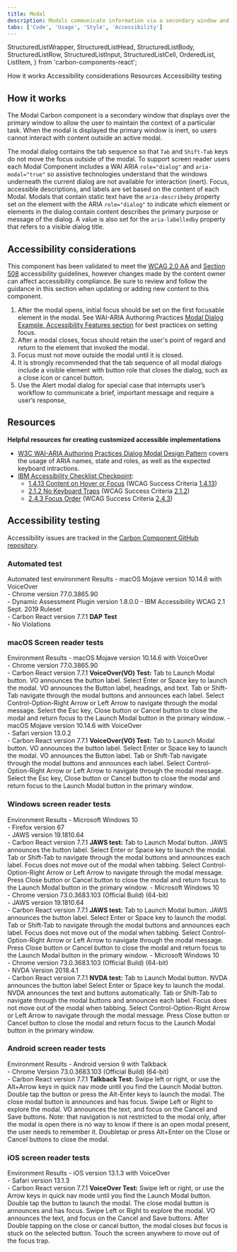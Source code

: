 ```yaml
---
title: Modal
description: Modals communicate information via a secondary window and allow the user to maintain the context of a particular task. Modals interrupt user workflow by design.
tabs: ['Code', 'Usage', 'Style', 'Accessibility']
---
```


  StructuredListWrapper,
  StructuredListHead,
  StructuredListBody,
  StructuredListRow,
  StructuredListInput,
  StructuredListCell,
  OrderedList,
  ListItem,
} from 'carbon-components-react';

<AnchorLinks>
  <AnchorLink>How it works</AnchorLink>
  <AnchorLink>Accessibility considerations</AnchorLink>
  <AnchorLink>Resources</AnchorLink>
  <AnchorLink>Accessibility testing</AnchorLink>
</AnchorLinks>

## How it works

The Modal Carbon component is a secondary window that displays over the primary window to allow the user to maintain the context of a particular task. When the modal is displayed the primary window is inert, so users cannot interact with content outside an active modal.

The modal dialog contains the tab sequence so that `Tab` and `Shift-Tab` keys do not move the focus outside of the modal. To support screen reader users each Modal Component includes a WAI ARIA `role="dialog"` and `aria-modal="true"` so assistive technologies understand that the windows underneath the current dialog are not available for interaction (inert). Focus, accessible descriptions, and labels are set based on the content of each Modal. Modals that contain static text have the `aria-describeby` property set on the element with the ARIA `role="dialog"` to indicate which element or elements in the dialog contain content describes the primary purpose or message of the dialog. A value is also set for the `aria-labelledby` property that refers to a visible dialog title.

## Accessibility considerations

This component has been validated to meet the [WCAG 2.0 AA](https://www.w3.org/TR/WCAG20/) and [Section 508](http://www.section508.gov/) accessibility guidelines, however changes made by the content owner can affect accessibility compliance. Be sure to review and follow the guidance in this section when updating or adding new content to this component.

1. After the modal opens, initial focus should be set on the first focusable element in the modal. See WAI-ARIA Authoring Practices [Modal Dialog Example, Accessibility Features section](https://www.w3.org/TR/wai-aria-practices-1.1/examples/dialog-modal/dialog.html) for best practices on setting focus.
2. After a modal closes, focus should retain the user's point of regard and return to the element that invoked the modal.
3. Focus must not move outside the modal until it is closed.
4. It is strongly recommended that the tab sequence of all modal dialogs include a visible element with button role that closes the dialog, such as a close icon or cancel button.
5. Use the Alert modal dialog for special case that interrupts user’s workflow to communicate a brief, important message and require a user’s response,

## Resources

**Helpful resources for creating customized accessible implementations**

- [W3C WAI-ARIA Authoring Practices Dialog Modal Design Pattern](https://www.w3.org/TR/wai-aria-practices-1.1/#dialog_modal) covers the usage of ARIA names, state and roles, as well as the expected keyboard intractions.
- [IBM Accessibility Checklist Checkpoint](https://www.ibm.com/able/guidelines/ci162/accessibility_checklist.html):
  - [1.4.13 Content on Hover or Focus](https://www.ibm.com/able/guidelines/ci162/no_keyboard_trap.html) (WCAG Success Criteria [1.4.13](https://www.w3.org/WAI/WCAG21/Understanding/content-on-hover-or-focus.html))
  - [2.1.2 No Keyboard Traps](https://www.ibm.com/able/guidelines/ci162/no_keyboard_trap.html) (WCAG Success Criteria [2.1.2](https://www.w3.org/TR/UNDERSTANDING-WCAG20/keyboard-operation-trapping.html))
  - [2.4.3 Focus Order](https://www.ibm.com/able/guidelines/ci162/link_purpose.html) (WCAG Success Criteria [2.4.3](https://www.w3.org/WAI/WCAG21/Understanding/focus-order))

## Accessibility testing

Accessibility issues are tracked in the [Carbon Component GitHub repository](https://github.com/carbon-design-system/carbon/milestones).

### Automated test

<Row>
  <Column noGutterSm>
    <StructuredListWrapper>
      <StructuredListHead>
        <StructuredListRow head>
          <StructuredListCell head>
            Automated test environment
          </StructuredListCell>
          <StructuredListCell head>Results</StructuredListCell>
        </StructuredListRow>
      </StructuredListHead>
      <StructuredListBody>
        <StructuredListRow>
          <StructuredListCell>
            - macOS Mojave version 10.14.6 with VoiceOver
            <br />
            - Chrome version 77.0.3865.90
            <br />
            - Dynamic Assessment Plugin version 1.8.0.0 - IBM Accessibility WCAG
            2.1 Sept. 2019 Ruleset
            <br />- Carbon React version 7.7.1
          </StructuredListCell>
          <StructuredListCell>
            <strong>DAP Test</strong>
            <br />- No Violations
          </StructuredListCell>
        </StructuredListRow>
      </StructuredListBody>
    </StructuredListWrapper>
  </Column>
</Row>

### macOS Screen reader tests

<Row>
  <Column noGutterSm>
    <StructuredListWrapper>
      <StructuredListHead>
        <StructuredListRow head>
          <StructuredListCell head>Environment </StructuredListCell>
          <StructuredListCell head>Results</StructuredListCell>
        </StructuredListRow>
      </StructuredListHead>
      <StructuredListBody>
        <StructuredListRow>
          <StructuredListCell>
            - macOS Mojave version 10.14.6 with VoiceOver
            <br />
            - Chrome version 77.0.3865.90
            <br />- Carbon React version 7.7.1
          </StructuredListCell>
          <StructuredListCell>
            <strong>VoiceOver(VO) Test:</strong>
            <OrderedList>
              <ListItem>
                Tab to Launch Modal button. VO announces the button label.
              </ListItem>
              <ListItem>
                Select Enter or Space key to launch the modal. VO announces the
                Button label, headings, and text.
              </ListItem>
              <ListItem>
                Tab or Shift-Tab navigate through the modal buttons and
                announces each label.
              </ListItem>
              <ListItem>
                Select Control-Option-Right Arrow or Left Arrow to navigate
                through the modal message.
              </ListItem>
              <ListItem>
                Select the Esc key, Close button or Cancel button to close the
                modal and return focus to the Launch Modal button in the primary
                window.
              </ListItem>
            </OrderedList>
          </StructuredListCell>
        </StructuredListRow>
        <StructuredListRow>
          <StructuredListCell>
            - macOS Mojave version 10.14.6 with VoiceOver
            <br />
            - Safari version 13.0.2
            <br />- Carbon React version 7.7.1
          </StructuredListCell>
          <StructuredListCell>
            <strong>VoiceOver(VO) Test:</strong>
            <OrderedList>
              <ListItem>
                Tab to Launch Modal button. VO announces the button label.
              </ListItem>
              <ListItem>
                Select Enter or Space key to launch the modal. VO announces the
                Button label.
              </ListItem>
              <ListItem>
                Tab or Shift-Tab navigate through the modal buttons and
                announces each label.
              </ListItem>
              <ListItem>
                Select Control-Option-Right Arrow or Left Arrow to navigate
                through the modal message.
              </ListItem>
              <ListItem>
                Select the Esc key, Close button or Cancel button to close the
                modal and return focus to the Launch Modal button in the primary
                window.
              </ListItem>
            </OrderedList>
          </StructuredListCell>
        </StructuredListRow>
      </StructuredListBody>
    </StructuredListWrapper>
  </Column>
</Row>

### Windows screen reader tests

<Row>
  <Column noGutterSm>
    <StructuredListWrapper>
      <StructuredListHead>
        <StructuredListRow head>
          <StructuredListCell head>Environment</StructuredListCell>
          <StructuredListCell head>Results</StructuredListCell>
        </StructuredListRow>
      </StructuredListHead>
      <StructuredListBody>
        <StructuredListRow>
          <StructuredListCell>
            - Microsoft Windows 10
            <br />
            - Firefox version 67
            <br />
            - JAWS version 19.1810.64
            <br />- Carbon React version 7.7.1
          </StructuredListCell>
          <StructuredListCell>
            <strong>JAWS test:</strong>
            <OrderedList>
              <ListItem>
                Tab to Launch Modal button. JAWS announces the button label.
              </ListItem>
              <ListItem>
                Select Enter or Space key to launch the modal.
              </ListItem>
              <ListItem>
                Tab or Shift-Tab to navigate through the modal buttons and
                announces each label. Focus does not move out of the modal when
                tabbing.
              </ListItem>
              <ListItem>
                Select Control-Option-Right Arrow or Left Arrow to navigate
                through the modal message.
              </ListItem>
              <ListItem>
                Press Close button or Cancel button to close the modal and
                return focus to the Launch Modal button in the primary window.
              </ListItem>
            </OrderedList>
          </StructuredListCell>
        </StructuredListRow>
        <StructuredListRow>
          <StructuredListCell>
            - Microsoft Windows 10
            <br />
            - Chrome version 73.0.3683.103 (Official Build) (64-bit)
            <br />
            - JAWS version 19.1810.64
            <br />- Carbon React version 7.7.1
          </StructuredListCell>
          <StructuredListCell>
            <strong>JAWS test:</strong>
            <OrderedList>
              <ListItem>
                Tab to Launch Modal button. JAWS announces the button label.
              </ListItem>
              <ListItem>
                Select Enter or Space key to launch the modal.
              </ListItem>
              <ListItem>
                Tab or Shift-Tab to navigate through the modal buttons and
                announces each label. Focus does not move out of the modal when
                tabbing.
              </ListItem>
              <ListItem>
                Select Control-Option-Right Arrow or Left Arrow to navigate
                through the modal message.
              </ListItem>
              <ListItem>
                Press Close button or Cancel button to close the modal and
                return focus to the Launch Modal button in the primary window.
              </ListItem>
            </OrderedList>
          </StructuredListCell>
        </StructuredListRow>
        <StructuredListRow>
          <StructuredListCell>
            - Microsoft Windows 10
            <br />
            - Chrome version 73.0.3683.103 (Official Build) (64-bit)
            <br />
            - NVDA Version 2018.4.1
            <br />- Carbon React version 7.7.1
          </StructuredListCell>
          <StructuredListCell>
            <strong>NVDA test:</strong>
            <OrderedList>
              <ListItem>
                Tab to Launch Modal button. NVDA announces the button label
              </ListItem>
              <ListItem>
                Select Enter or Space key to launch the modal. NVDA announces
                the text and buttons automatically.
              </ListItem>
              <ListItem>
                Tab or Shift-Tab to navigate through the modal buttons and
                announces each label. Focus does not move out of the modal when
                tabbing.
              </ListItem>
              <ListItem>
                Select Control-Option-Right Arrow or Left Arrow to navigate
                through the modal message.
              </ListItem>
              <ListItem>
                Press Close button or Cancel button to close the modal and
                return focus to the Launch Modal button in the primary window.
              </ListItem>
            </OrderedList>
          </StructuredListCell>
        </StructuredListRow>
      </StructuredListBody>
    </StructuredListWrapper>
  </Column>
</Row>

### Android screen reader tests

<Row>
  <Column noGutterSm>
    <StructuredListWrapper>
      <StructuredListRow head>
        <StructuredListCell head>Environment </StructuredListCell>
        <StructuredListCell head>Results</StructuredListCell>
      </StructuredListRow>
      <StructuredListBody>
        <StructuredListRow>
          <StructuredListCell>
            - Android version 9 with Talkback
            <br />
            - Chrome Version 73.0.3683.103 (Official Build) (64-bit)
            <br />- Carbon React version 7.7.1
          </StructuredListCell>
          <StructuredListCell>
            <strong>Talkback Test:</strong>
            <OrderedList>
              <ListItem>
                Swipe left or right, or use the Alt+Arrow keys in quick nav mode
                until you find the Launch Modal button.
              </ListItem>
              <ListItem>
                Double tap the button or press the Alt-Enter keys to launch the
                modal. The close modal button is announces and has focus.
              </ListItem>
              <ListItem>
                Swipe Left or Right to explore the modal. VO announces the text,
                and focus on the Cancel and Save buttons.
              </ListItem>
              <ListItem>
                Note: that navigation is not restricted to the modal only, after
                the modal is open there is no way to know if there is an open
                modal present, the user needs to remember it. Doubletap or press
                Alt+Enter on the Close or Cancel buttons to close the modal.
              </ListItem>
            </OrderedList>
          </StructuredListCell>
        </StructuredListRow>
      </StructuredListBody>
    </StructuredListWrapper>
  </Column>
</Row>

### iOS screen reader tests

<Row>
  <Column noGutterSm>
    <StructuredListWrapper>
      <StructuredListRow head>
        <StructuredListCell head>Environment </StructuredListCell>
        <StructuredListCell head>Results</StructuredListCell>
      </StructuredListRow>
      <StructuredListBody>
        <StructuredListRow>
          <StructuredListCell>
            - iOS version 13.1.3 with VoiceOver
            <br />
            - Safari version 13.1.3
            <br />- Carbon React version 7.7.1
          </StructuredListCell>
          <StructuredListCell>
            <strong>VoiceOver Test:</strong>
            <OrderedList>
              <ListItem>
                Swipe left or right, or use the Arrow keys in quick nav mode
                until you find the Launch Modal button.
              </ListItem>
              <ListItem>
                Double tap the button to launch the modal. The close modal
                button is announces and has focus.
              </ListItem>
              <ListItem>
                Swipe Left or Right to explore the modal. VO announces the text,
                and focus on the Cancel and Save buttons.
              </ListItem>
              <ListItem>
                After Double tapping on the close or cancel button, the modal
                closes but focus is stuck on the selected button. Touch the
                screen anywhere to move out of the focus trap.
              </ListItem>
            </OrderedList>
          </StructuredListCell>
        </StructuredListRow>
      </StructuredListBody>
    </StructuredListWrapper>
  </Column>
</Row>
